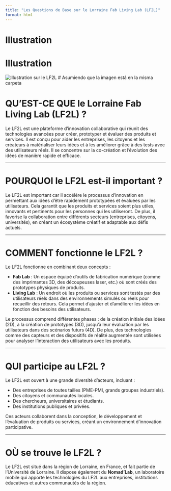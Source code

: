 ```yaml
---
title: "Les Questions de Base sur le Lorraine Fab Living Lab (LF2L)"
format: html
---
```


# Illustration

# Illustration

![Illustration sur le LF2L](Foto.png)  # Asumiendo que la imagen está en la misma carpeta



# **QU'EST-CE QUE le Lorraine Fab Living Lab (LF2L) ?**



Le LF2L est une plateforme d'innovation collaborative qui réunit des technologies avancées pour créer, prototyper et évaluer des produits et services. Il est conçu pour aider les entreprises, les citoyens et les créateurs à matérialiser leurs idées et à les améliorer grâce à des tests avec des utilisateurs réels. Il se concentre sur la co-création et l'évolution des idées de manière rapide et efficace.

---

# **POURQUOI le LF2L est-il important ?**

Le LF2L est important car il accélère le processus d'innovation en permettant aux idées d'être rapidement prototypées et évaluées par les utilisateurs. Cela garantit que les produits et services soient plus utiles, innovants et pertinents pour les personnes qui les utiliseront. De plus, il favorise la collaboration entre différents secteurs (entreprises, citoyens, universités), en créant un écosystème créatif et adaptable aux défis actuels.

---

# **COMMENT fonctionne le LF2L ?**

Le LF2L fonctionne en combinant deux concepts :

- **Fab Lab** : Un espace équipé d'outils de fabrication numérique (comme des imprimantes 3D, des découpeuses laser, etc.) où sont créés des prototypes physiques de produits.
- **Living Lab** : Un endroit où les produits ou services sont testés par des utilisateurs réels dans des environnements simulés ou réels pour recueillir des retours. Cela permet d'ajuster et d'améliorer les idées en fonction des besoins des utilisateurs.

Le processus comprend différentes phases : de la création initiale des idées (2D), à la création de prototypes (3D), jusqu'à leur évaluation par les utilisateurs dans des scénarios futurs (4D). De plus, des technologies comme des capteurs et des dispositifs de réalité augmentée sont utilisées pour analyser l'interaction des utilisateurs avec les produits.

---

# **QUI participe au LF2L ?**

Le LF2L est ouvert à une grande diversité d'acteurs, incluant :

- Des entreprises de toutes tailles (PME-PMI, grands groupes industriels).
- Des citoyens et communautés locales.
- Des chercheurs, universitaires et étudiants.
- Des institutions publiques et privées.

Ces acteurs collaborent dans la conception, le développement et l’évaluation de produits ou services, créant un environnement d'innovation participative.

---

# **OÙ se trouve le LF2L ?**

Le LF2L est situé dans la région de Lorraine, en France, et fait partie de l'Université de Lorraine. Il dispose également du **Nomad'Lab**, un laboratoire mobile qui apporte les technologies du LF2L aux entreprises, institutions éducatives et autres communautés de la région.
